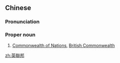 {{also|英联邦}}
==Chinese==
{{zh-forms|s=英联邦|type=12}}
{{wikipedia|lang=zh}}

===Pronunciation===
{{zh-pron
|m=Yīngliánbāng
|cat=pn
}}

===Proper noun===
{{zh-proper noun}}

# [[Commonwealth of Nations]], [[British Commonwealth]]

[[zh:英聯邦]]